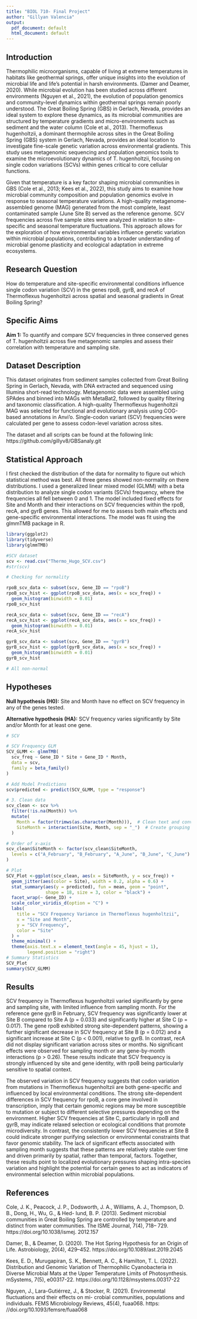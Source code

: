 ```yaml
---
title: "BIOL 710- Final Project"
author: "Gillyan Valencia"
output:
  pdf_document: default
  html_document: default
---
```

## Introduction

Thermophilic microorganisms, capable of living at extreme temperatures in habitats like geothermal springs, offer unique insights into the evolution of microbial life and life’s potential in harsh environments. (Damer and Deamer, 2020). While microbial evolution has been studied across different environments (Nguyen et al., 2021), the evolution of population genomics and community-level dynamics within geothermal springs remain poorly understood. The Great Boiling Spring (GBS) in Gerlach, Nevada, provides an ideal system to explore these dynamics, as its microbial communities are structured by temperature gradients and micro-environments such as sediment and the water column (Cole et al., 2013). Thermoflexus hugenholtzii, a dominant thermophile across sites in the Great Boiling Spring (GBS) system in Gerlach, Nevada, provides an ideal location to investigate fine-scale genetic variation across environmental gradients. This study uses metagenomic sequencing and population genomics tools to examine the microevolutionary dynamics of T. hugenholtzii, focusing on single codon variations (SCVs) within genes critical to core cellular functions. 

Given that temperature is a key factor shaping microbial communities in GBS (Cole et al., 2013; Kees et al., 2022), this study aims to examine how microbial community composition and population genomics evolve in response to seasonal temperature variations. A high-quality metagenome-assembled genome (MAG) generated from the most complete, least contaminated sample (June Site B) served as the reference genome. SCV frequencies across five sample sites were analyzed in relation to site-specific and seasonal temperature fluctuations. This approach allows for the exploration of how environmental variables influence genetic variation within microbial populations, contributing to a broader understanding of microbial genome plasticity and ecological adaptation in extreme ecosystems.

## Research Question

How do temperature and site-specific environmental conditions influence single codon variation (SCV) in the genes rpoB, gyrB, and recA of Thermoflexus hugenholtzii across spatial and seasonal gradients in Great Boiling Spring?

## Specific Aims

**Aim 1: **
To quantify and compare SCV frequencies in three conserved genes of T. hugenholtzii across five metagenomic samples and assess their correlation with temperature and sampling site.

## Dataset Description

This dataset originates from sediment samples collected from Great Boiling Spring in Gerlach, Nevada, with DNA extracted and sequenced using Illumina short-read technology. Metagenomic data were assembled using SPAdes and binned into MAGs with MetaBat2, followed by quality filtering and taxonomic classification. A high-quality Thermoflexus hugenholtzii MAG was selected for functional and evolutionary analysis using COG-based annotations in Anvi’o. Single-codon variant (SCV) frequencies were calculated per gene to assess codon-level variation across sites.

The dataset and all scripts can be found at the following link: https://github.com/gillyv8/GBSanaly.git

## Statistical Approach

I first checked the distribution of the data for normality to figure out which statistical method was best. All three genes showed non-normality on there distributions. I used a generalized linear mixed model (GLMM) with a beta distribution to analyze single codon variants (SCVs) frequency, where the frequencies all fell between 0 and 1. The model included fixed effects for Site and Month and their interactions on SCV frequencies within the rpoB, recA, and gyrB genes. This allowed for me to assess both main effects and gene-specific environmental interactions. The model was fit using the glmmTMB package in R.

```r
library(ggplot2)
library(tidyverse)
library(glmmTMB)
```

```r
#SCV dataset
scv <- read.csv("Thermo_Hugo_SCV.csv")
#str(scv)
```

```r
# Checking for normality

rpoB_scv_data <- subset(scv, Gene_ID == "rpoB")
rpoB_scv_hist <- ggplot(rpoB_scv_data, aes(x = scv_freq)) +
  geom_histogram(binwidth = 0.01)
rpoB_scv_hist

recA_scv_data <- subset(scv, Gene_ID == "recA")
recA_scv_hist <- ggplot(recA_scv_data, aes(x = scv_freq)) +
  geom_histogram(binwidth = 0.01)
recA_scv_hist

gyrB_scv_data <- subset(scv, Gene_ID == "gyrB")
gyrB_scv_hist <- ggplot(gyrB_scv_data, aes(x = scv_freq)) +
  geom_histogram(binwidth = 0.01)
gyrB_scv_hist

# All non-normal
```

## Hypotheses
**Null hypothesis (H0):**
Site and Month have no effect on SCV frequency in any of the genes tested.

**Alternative hypothesis (HA):**
SCV frequency varies significantly by Site and/or Month for at least one gene.

```r
# SCV

# SCV Frequency GLM
SCV_GLMM <- glmmTMB(
  scv_freq ~ Gene_ID * Site + Gene_ID * Month,
  data = scv,
  family = beta_family()
)

# Add Model Predictions
scv$predicted <- predict(SCV_GLMM, type = "response")

# 3. Clean data
scv_clean <- scv %>%
  filter(!is.na(Month)) %>%
  mutate(
    Month = factor(trimws(as.character(Month))),  # Clean text and convert to factor
    SiteMonth = interaction(Site, Month, sep = "_")  # Create grouping variable
  )

# Order of x-axis
scv_clean$SiteMonth <- factor(scv_clean$SiteMonth,
  levels = c("A_February", "B_February", "A_June", "B_June", "C_June")
)
```

```r

# Plot
SCV_Plot <-ggplot(scv_clean, aes(x = SiteMonth, y = scv_freq)) +
  geom_jitter(aes(color = Site), width = 0.2, alpha = 0.6) +
  stat_summary(aes(y = predicted), fun = mean, geom = "point",
               shape = 18, size = 3, color = "black") +
  facet_wrap(~ Gene_ID) +
  scale_color_viridis_d(option = "C") +
  labs(
    title = "SCV Frequency Variance in Thermoflexus hugenholtzii",
    x = "Site and Month",
    y = "SCV Frequency",
    color = "Site"
  ) +
  theme_minimal() +
  theme(axis.text.x = element_text(angle = 45, hjust = 1),
        legend.position = "right")
# Summary Statistics
SCV_Plot
summary(SCV_GLMM)
```

## Results

SCV frequency in Thermoflexus hugenholtzii varied significantly by gene and sampling site, with limited influence from sampling month. For the reference gene gyrB in February, SCV frequency was significantly lower at Site B compared to Site A (p = 0.033) and significantly higher at Site C (p = 0.017). The gene rpoB exhibited strong site-dependent patterns, showing a further significant decrease in SCV frequency at Site B (p = 0.012) and a significant increase at Site C (p < 0.001), relative to gyrB. In contrast, recA did not display significant variation across sites or months. No significant effects were observed for sampling month or any gene-by-month interactions (p > 0.26). These results indicate that SCV frequency is strongly influenced by site and gene identity, with rpoB being particularly sensitive to spatial context.

The observed variation in SCV frequency suggests that codon variation from mutations in Thermoflexus hugenholtzii are both gene-specific and influenced by local environmental conditions. The strong site-dependent differences in SCV frequency for rpoB, a core gene involved in transcription, imply that certain genomic regions may be more susceptible to mutation or subject to different selective pressures depending on the environment. Higher SCV frequencies at Site C, particularly in rpoB and gyrB, may indicate relaxed selection or ecological conditions that promote microdiversity. In contrast, the consistently lower SCV frequencies at Site B could indicate stronger purifying selection or environmental constraints that favor genomic stability. The lack of significant effects associated with sampling month suggests that these patterns are relatively stable over time and driven primarily by spatial, rather than temporal, factors. Together, these results point to localized evolutionary pressures shaping intra-species variation and highlight the potential for certain genes to act as indicators of environmental selection within microbial populations.


## References

Cole, J. K., Peacock, J. P., Dodsworth, J. A., Williams, A. J., Thompson, D. B., Dong, H., Wu, G., & Hed- lund, B. P. (2013). Sediment microbial communities in Great Boiling Spring are controlled by temperature and distinct from water communities. The ISME Journal, 7(4), 718– 729. https://doi.org/10.1038/ismej. 2012.157

Damer, B., & Deamer, D. (2020). The Hot Spring Hypothesis for an Origin of Life. Astrobiology, 20(4), 429–452. https://doi.org/10.1089/ast.2019.2045

Kees, E. D., Murugapiran, S. K., Bennett, A. C., & Hamilton, T. L. (2022). Distribution and Genomic Variation of Thermophilic Cyanobacteria in Diverse Microbial Mats at the Upper Temperature Limits of Photosynthesis. mSystems, 7(5), e00317-22. https://doi.org/10.1128/msystems.00317-22

Nguyen, J., Lara-Gutiérrez, J., & Stocker, R. (2021). Environmental fluctuations and their effects on mi- crobial communities, populations and individuals. FEMS Microbiology Reviews, 45(4), fuaa068. https: //doi.org/10.1093/femsre/fuaa068






